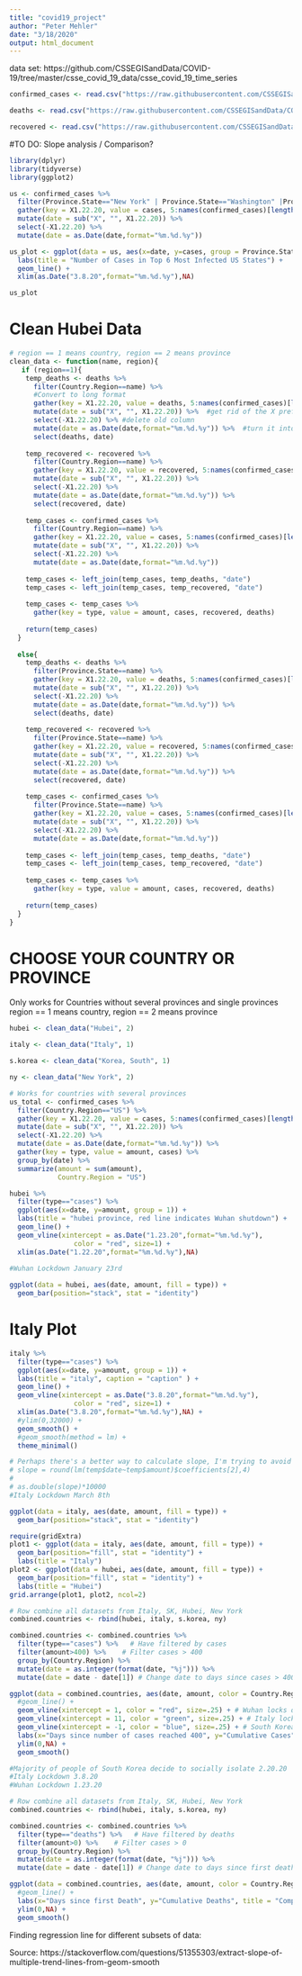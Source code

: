 ```yaml
---
title: "covid19_project"
author: "Peter Mehler"
date: "3/18/2020"
output: html_document
---
```

data set: https://github.com/CSSEGISandData/COVID-19/tree/master/csse_covid_19_data/csse_covid_19_time_series

```r
confirmed_cases <- read.csv("https://raw.githubusercontent.com/CSSEGISandData/COVID-19/master/csse_covid_19_data/csse_covid_19_time_series/time_series_19-covid-Confirmed.csv")

deaths <- read.csv("https://raw.githubusercontent.com/CSSEGISandData/COVID-19/master/csse_covid_19_data/csse_covid_19_time_series/time_series_19-covid-Deaths.csv")

recovered <- read.csv("https://raw.githubusercontent.com/CSSEGISandData/COVID-19/master/csse_covid_19_data/csse_covid_19_time_series/time_series_19-covid-Recovered.csv")
```

#TO DO:
Slope analysis / Comparison?

```r
library(dplyr)
library(tidyverse)
library(ggplot2)
```

```r
us <- confirmed_cases %>% 
  filter(Province.State=="New York" | Province.State=="Washington" |Province.State=="California" | Province.State=="New Jersey" | Province.State=="Massachusetts" | Province.State=="Florida") %>% 
  gather(key = X1.22.20, value = cases, 5:names(confirmed_cases)[length(names(confirmed_cases))]) %>% 
  mutate(date = sub("X", "", X1.22.20)) %>% 
  select(-X1.22.20) %>% 
  mutate(date = as.Date(date,format="%m.%d.%y"))
```

```r
us_plot <- ggplot(data = us, aes(x=date, y=cases, group = Province.State, color = Province.State)) +
  labs(title = "Number of Cases in Top 6 Most Infected US States") +
  geom_line() +
  xlim(as.Date("3.8.20",format="%m.%d.%y"),NA)

us_plot
```
# Clean Hubei Data
```r
# region == 1 means country, region == 2 means province
clean_data <- function(name, region){
   if (region==1){
    temp_deaths <- deaths %>% 
      filter(Country.Region==name) %>% 
      #Convert to long format
      gather(key = X1.22.20, value = deaths, 5:names(confirmed_cases)[length(names(confirmed_cases))]) %>%
      mutate(date = sub("X", "", X1.22.20)) %>%  #get rid of the X prefix
      select(-X1.22.20) %>% #delete old column
      mutate(date = as.Date(date,format="%m.%d.%y")) %>%  #turn it into a date object
      select(deaths, date)
    
    temp_recovered <- recovered %>% 
      filter(Country.Region==name) %>% 
      gather(key = X1.22.20, value = recovered, 5:names(confirmed_cases)[length(names(confirmed_cases))]) %>% 
      mutate(date = sub("X", "", X1.22.20)) %>% 
      select(-X1.22.20) %>% 
      mutate(date = as.Date(date,format="%m.%d.%y")) %>% 
      select(recovered, date)
      
    temp_cases <- confirmed_cases %>% 
      filter(Country.Region==name) %>% 
      gather(key = X1.22.20, value = cases, 5:names(confirmed_cases)[length(names(confirmed_cases))]) %>% 
      mutate(date = sub("X", "", X1.22.20)) %>% 
      select(-X1.22.20) %>% 
      mutate(date = as.Date(date,format="%m.%d.%y"))
    
    temp_cases <- left_join(temp_cases, temp_deaths, "date")
    temp_cases <- left_join(temp_cases, temp_recovered, "date")
    
    temp_cases <- temp_cases %>%
      gather(key = type, value = amount, cases, recovered, deaths)
  
    return(temp_cases)
  }
  
  else{
    temp_deaths <- deaths %>% 
      filter(Province.State==name) %>% 
      gather(key = X1.22.20, value = deaths, 5:names(confirmed_cases)[length(names(confirmed_cases))]) %>% 
      mutate(date = sub("X", "", X1.22.20)) %>% 
      select(-X1.22.20) %>% 
      mutate(date = as.Date(date,format="%m.%d.%y")) %>% 
      select(deaths, date)
    
    temp_recovered <- recovered %>% 
      filter(Province.State==name) %>% 
      gather(key = X1.22.20, value = recovered, 5:names(confirmed_cases)[length(names(confirmed_cases))]) %>% 
      mutate(date = sub("X", "", X1.22.20)) %>% 
      select(-X1.22.20) %>% 
      mutate(date = as.Date(date,format="%m.%d.%y")) %>% 
      select(recovered, date)
      
    temp_cases <- confirmed_cases %>% 
      filter(Province.State==name) %>% 
      gather(key = X1.22.20, value = cases, 5:names(confirmed_cases)[length(names(confirmed_cases))]) %>% 
      mutate(date = sub("X", "", X1.22.20)) %>% 
      select(-X1.22.20) %>% 
      mutate(date = as.Date(date,format="%m.%d.%y"))
    
    temp_cases <- left_join(temp_cases, temp_deaths, "date")
    temp_cases <- left_join(temp_cases, temp_recovered, "date")
    
    temp_cases <- temp_cases %>%
      gather(key = type, value = amount, cases, recovered, deaths)
  
    return(temp_cases)
  }
}
```
# CHOOSE YOUR COUNTRY OR PROVINCE
Only works for Countries without several provinces and single provinces
region == 1 means country, region == 2 means province
```r
hubei <- clean_data("Hubei", 2)
```
```r
italy <- clean_data("Italy", 1)
```
```r
s.korea <- clean_data("Korea, South", 1)
```
```r
ny <- clean_data("New York", 2)
```
```r
# Works for countries with several provinces
us_total <- confirmed_cases %>% 
  filter(Country.Region=="US") %>% 
  gather(key = X1.22.20, value = cases, 5:names(confirmed_cases)[length(names(confirmed_cases))]) %>% 
  mutate(date = sub("X", "", X1.22.20)) %>% 
  select(-X1.22.20) %>% 
  mutate(date = as.Date(date,format="%m.%d.%y")) %>%
  gather(key = type, value = amount, cases) %>% 
  group_by(date) %>% 
  summarize(amount = sum(amount),
            Country.Region = "US")
```

```r
hubei %>% 
  filter(type=="cases") %>% 
  ggplot(aes(x=date, y=amount, group = 1)) +
  labs(title = "hubei province, red line indicates Wuhan shutdown") +
  geom_line() + 
  geom_vline(xintercept = as.Date("1.23.20",format="%m.%d.%y"), 
                color = "red", size=1) +
  xlim(as.Date("1.22.20",format="%m.%d.%y"),NA)
  
#Wuhan Lockdown January 23rd
```
```r
ggplot(data = hubei, aes(date, amount, fill = type)) +
  geom_bar(position="stack", stat = "identity")
```

# Italy Plot

```r
italy %>% 
  filter(type=="cases") %>% 
  ggplot(aes(x=date, y=amount, group = 1)) +
  labs(title = "italy", caption = "caption" ) +
  geom_line() + 
  geom_vline(xintercept = as.Date("3.8.20",format="%m.%d.%y"), 
                color = "red", size=1) +
  xlim(as.Date("3.8.20",format="%m.%d.%y"),NA) +
  #ylim(0,32000) +
  geom_smooth() +
  #geom_smooth(method = lm) +
  theme_minimal()

# Perhaps there's a better way to calculate slope, I'm trying to avoid manual entry
# slope = round(lm(temp$date~temp$amount)$coefficients[2],4)
# 
# as.double(slope)*10000
#Italy Lockdown March 8th
```
```r
ggplot(data = italy, aes(date, amount, fill = type)) +
  geom_bar(position="stack", stat = "identity")
```
```r
require(gridExtra)
plot1 <- ggplot(data = italy, aes(date, amount, fill = type)) +
  geom_bar(position="fill", stat = "identity") +
  labs(title = "Italy")
plot2 <- ggplot(data = hubei, aes(date, amount, fill = type)) +
  geom_bar(position="fill", stat = "identity") +
  labs(title = "Hubei")
grid.arrange(plot1, plot2, ncol=2)
```


```r
# Row combine all datasets from Italy, SK, Hubei, New York
combined.countries <- rbind(hubei, italy, s.korea, ny)

combined.countries <- combined.countries %>%
  filter(type=="cases") %>%   # Have filtered by cases
  filter(amount>400) %>%    # Filter cases > 400
  group_by(Country.Region) %>% 
  mutate(date = as.integer(format(date, "%j"))) %>% 
  mutate(date = date - date[1]) # Change date to days since cases > 400
```
```r
ggplot(data = combined.countries, aes(date, amount, color = Country.Region)) +
  #geom_line() +
  geom_vline(xintercept = 1, color = "red", size=.25) + # Wuhan locks down
  geom_vline(xintercept = 11, color = "green", size=.25) + # Italy locks down
  geom_vline(xintercept = -1, color = "blue", size=.25) + # South Korea Socially Isolates
  labs(x="Days since number of cases reached 400", y="Cumulative Cases", title = "Comparison of Cumulative Cases by Country Beginning When Number of Infections is Above 400", caption = "US is currently just NY data and China is currently just Hubei data") +
  ylim(0,NA) +
  geom_smooth()

#Majority of people of South Korea decide to socially isolate 2.20.20 
#Italy Lockdown 3.8.20
#Wuhan Lockdown 1.23.20
```
```r
# Row combine all datasets from Italy, SK, Hubei, New York
combined.countries <- rbind(hubei, italy, s.korea, ny)

combined.countries <- combined.countries %>%
  filter(type=="deaths") %>%   # Have filtered by deaths
  filter(amount>0) %>%    # Filter cases > 0
  group_by(Country.Region) %>% 
  mutate(date = as.integer(format(date, "%j"))) %>% 
  mutate(date = date - date[1]) # Change date to days since first death
```
```r
ggplot(data = combined.countries, aes(date, amount, color = Country.Region)) +
  #geom_line() +
  labs(x="Days since first Death", y="Cumulative Deaths", title = "Comparison of Cumulative Deaths by Country Beginning After First Death", caption = "US is currently just NY data and China is currently just Hubei data") +
  ylim(0,NA) +
  geom_smooth()
```


Finding regression line for different subsets of data:

Source: https://stackoverflow.com/questions/51355303/extract-slope-of-multiple-trend-lines-from-geom-smooth